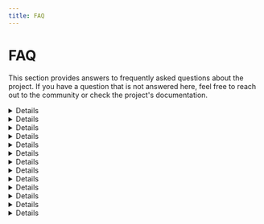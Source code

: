 ```yaml
---
title: FAQ
---
```


# FAQ

This section provides answers to frequently asked questions about the project. If you have a question that is not answered here, feel free to reach out to the community or check the project's documentation.

<Details summary="What is the main goal of this project?">
  The project aims to teach computer animation concepts through an interactive,
  gamified environment. Players learn by solving visual challenges using a
  node-based programming system.
</Details>

<Details summary="Who is this project designed for?">
  It's mainly targeted at students and anyone interested in the concepts of
  interactive systems. No prior programming experience is required.
</Details>

<Details summary="Do I need to know node based programming systems?">
  No, we try to slowly introduce you to the concepts of node based programming
  in the first few levels.
</Details>

<Details summary="Do I need to install anything to use it?">
  No installation is required — everything runs in the browser. Just open the
  site and start playing.
</Details>

<Details summary="Is this just for learning, or can I build real projects with it?">
  The main focus is on learning, and while the system is capable of prototyping
  real interactive behaviors, the current levels and nodes don't yet support
  fully custom solutions.
</Details>

<Details summary="How do levels progress in difficulty?">
  Each level builds on the last, introducing new concepts like loops, inverse
  kinematics, and abstraction gradually. This scaffolds learning without
  overwhelming the user.
</Details>

<Details summary="What if I get stuck on a level?">
  Hints are built into each level. For each level a level guide exists in the
  documentation. You can also revisit previous levels to reinforce earlier
  concepts.
</Details>

<Details summary="Can I share my solutions or learn from others?">
  No, the current platform doesn't yet include an option to share your solution.
  But solutions are saved so you can revisit them later. Tech savvy users could
  export and import solutions by modifying the local storage.
</Details>

<Details summary="Can nodes be copied between levels?">
  Yes, as long as you don't refresh the website (so no pressing
  <code>Ctrl+R, F5 or Ctrl+F5</code>).
</Details>

<Details summary="What is the meaning of the 3 small trashcans on the homepage?">
  The three small trashcans indicate level difficulty — from easiest (all
  trashcans are semi-transparent) to hardest (all trashcans are fully opaque).
</Details>

<Details summary="Can I reset my progress?">
  Yes, you can reset individual levels using the reset button in the level
  editor. Be careful though, as this will delete all your nodes for that level.
</Details>

<Details summary="I accidentally skipped the tutorial prompts.">
  You can restore all tutorial prompts and guidance messages previously skipped
  using the reset tutorial button in the help menu. The help menu can be
  accessed in each level using the **?** button.
</Details>

<Details summary="Help, the nodes don't work anymore.">
  If all things fail, you can try resetting the local storage. To clear the
  local storage for this webpage, right-click anywhere on the page, select
  "Inspect", go to the "Application" (Chrome) or "Storage" (Firefox) tab, and
  choose "Local Storage" from the sidebar — then right-click the entries and
  select "Clear". This
  <strong>must</strong> happen without any level loaded, so either from the
  homepage or docs pages.
</Details>
